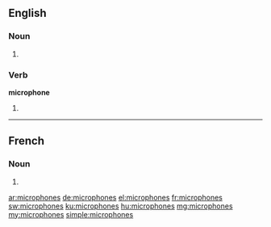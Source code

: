 ==English==

===Noun===
{{head|en}}

# {{plural of|microphone}}

===Verb===
'''microphone'''

# {{en-third-person singular of|microphone}}

----

==French==

===Noun===
{{head|fr|g=m-p}}

# {{plural of|microphone|lang=fr}}

[[ar:microphones]]
[[de:microphones]]
[[el:microphones]]
[[fr:microphones]]
[[sw:microphones]]
[[ku:microphones]]
[[hu:microphones]]
[[mg:microphones]]
[[my:microphones]]
[[simple:microphones]]